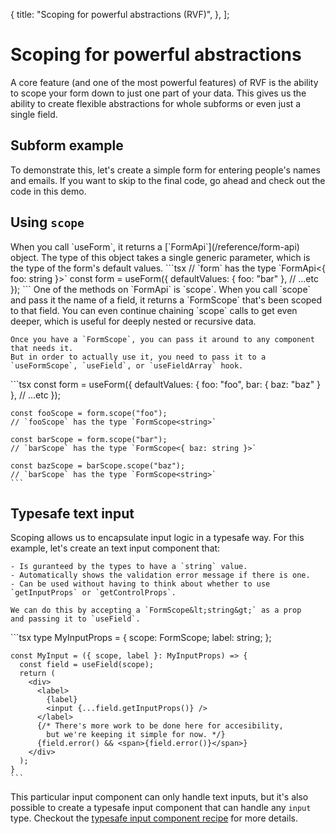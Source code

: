 
  {
    title: "Scoping for powerful abstractions (RVF)",
  },
];

# Scoping for powerful abstractions

A core feature (and one of the most powerful features) of RVF is the ability to scope your form
down to just one part of your data.
This gives us the ability to create flexible abstractions for whole subforms or even just a single field.

## Subform example

To demonstrate this, let's create a simple form for entering people's names
and emails. If you want to skip to the final code, go ahead and check out the
code in this demo.

<ScopingNameForm />

## Using `scope`

<Row>
  <Col>
    When you call `useForm`, it returns a [`FormApi`](/reference/form-api) object.
    The type of this object takes a single generic parameter, which is the type of the form's default values.
  </Col>
  <Col>
    ```tsx
    // `form` has the type `FormApi<{ foo: string }>`
    const form = useForm({
      defaultValues: { foo: "bar" },
      // ...etc
    });
    ```
  </Col>
</Row>

<Row>
  <Col>
    One of the methods on `FormApi` is `scope`.
    When you call `scope` and pass it the name of a field, it returns a `FormScope`
    that's been scoped to that field.
    You can even continue chaining `scope` calls to get even deeper, which is useful for deeply nested or recursive data.
    
    Once you have a `FormScope`, you can pass it around to any component that needs it.
    But in order to actually use it, you need to pass it to a `useFormScope`, `useField`, or `useFieldArray` hook.
  </Col>
  <Col>
    ```tsx
    const form = useForm({
      defaultValues: {
        foo: "foo",
        bar: { baz: "baz" }
      },
      // ...etc
    });
    
    const fooScope = form.scope("foo");
    // `fooScope` has the type `FormScope<string>`
    
    const barScope = form.scope("bar");
    // `barScope` has the type `FormScope<{ baz: string }>`

    const bazScope = barScope.scope("baz");
    // `barScope` has the type `FormScope<string>`
    ```

  </Col>
</Row>

## Typesafe text input

<Row>
  <Col>
    Scoping allows us to encapsulate input logic in a typesafe way.
    For this example, let's create an text input component that:

    - Is guranteed by the types to have a `string` value.
    - Automatically shows the validation error message if there is one.
    - Can be used without having to think about whether to use `getInputProps` or `getControlProps`.

    We can do this by accepting a `FormScope&lt;string&gt;` as a prop
    and passing it to `useField`.

  </Col>
  <Col>
    ```tsx
    type MyInputProps = {
      scope: FormScope<string>;
      label: string;
    };

    const MyInput = ({ scope, label }: MyInputProps) => {
      const field = useField(scope);
      return (
        <div>
          <label>
            {label}
            <input {...field.getInputProps()} />
          </label>
          {/* There's more work to be done here for accesibility,
            but we're keeping it simple for now. */}
          {field.error() && <span>{field.error()}</span>}
        </div>
      );
    }
    ```

  </Col>
</Row>

This particular input component can only handle text inputs,
but it's also possible to create a typesafe input component that can handle any
`input` type. Checkout the [typesafe input component recipe](/recipes/typesafe-input) for more details.
